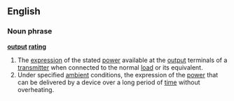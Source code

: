 ==English==
===Noun phrase===
'''[[output]] [[rating]]'''
#The [[expression]] of the stated [[power]] available at the [[output]] terminals of a [[transmitter]] when connected to the normal [[load]] or its equivalent.
#Under specified [[ambient]] conditions, the expression of the [[power]] that can be delivered by a device over a long period of [[time]] without overheating.